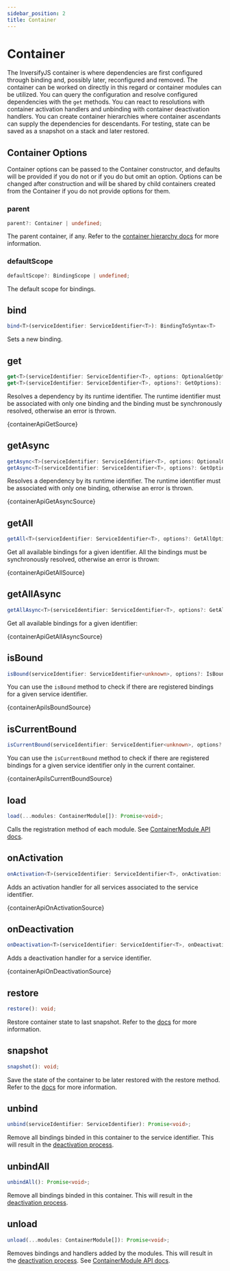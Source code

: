 ```yaml
---
sidebar_position: 2
title: Container
---
```


# Container

The InversifyJS container is where dependencies are first configured through binding and, possibly later, reconfigured and removed. The container can be worked on directly in this regard or container modules can be utilized.
You can query the configuration and resolve configured dependencies with the `get` methods.
You can react to resolutions with container activation handlers and unbinding with container deactivation handlers.
You can create container hierarchies where container ascendants can supply the dependencies for descendants.
For testing, state can be saved as a snapshot on a stack and later restored.

## Container Options

Container options can be passed to the Container constructor, and defaults will be provided if you do not or if you do but omit an option.
Options can be changed after construction and will be shared by child containers created from the Container if you do not provide options for them.

### parent

```ts
parent?: Container | undefined;
```

The parent container, if any. Refer to the [container hierarchy docs](../fundamentals/di-hierarchy.mdx) for more information.

### defaultScope

```ts
defaultScope?: BindingScope | undefined;
```

The default scope for bindings.

## bind

```ts
bind<T>(serviceIdentifier: ServiceIdentifier<T>): BindingToSyntax<T>
```

Sets a new binding.

## get

```ts
get<T>(serviceIdentifier: ServiceIdentifier<T>, options: OptionalGetOptions): T | undefined;
get<T>(serviceIdentifier: ServiceIdentifier<T>, options?: GetOptions): T;
```

Resolves a dependency by its runtime identifier. The runtime identifier must be associated with only one binding and the binding must be synchronously resolved, otherwise an error is thrown.

<CodeBlock language="ts">{containerApiGetSource}</CodeBlock>

## getAsync

```ts
getAsync<T>(serviceIdentifier: ServiceIdentifier<T>, options: OptionalGetOptions): Promise<T | undefined>;
getAsync<T>(serviceIdentifier: ServiceIdentifier<T>, options?: GetOptions): Promise<T>;
```

Resolves a dependency by its runtime identifier. The runtime identifier must be associated with only one binding, otherwise an error is thrown.

<CodeBlock language="ts">{containerApiGetAsyncSource}</CodeBlock>

## getAll

```ts
getAll<T>(serviceIdentifier: ServiceIdentifier<T>, options?: GetAllOptions): T[];
```

Get all available bindings for a given identifier. All the bindings must be synchronously resolved, otherwise an error is thrown:

<CodeBlock language="ts">{containerApiGetAllSource}</CodeBlock>

## getAllAsync

```ts
getAllAsync<T>(serviceIdentifier: ServiceIdentifier<T>, options?: GetAllOptions): Promise<T[]>
```

Get all available bindings for a given identifier:

<CodeBlock language="ts">{containerApiGetAllAsyncSource}</CodeBlock>

## isBound

```ts
isBound(serviceIdentifier: ServiceIdentifier<unknown>, options?: IsBoundOptions): boolean;
```

You can use the `isBound` method to check if there are registered bindings for a given service identifier.

<CodeBlock language="ts">{containerApiIsBoundSource}</CodeBlock>


## isCurrentBound

```ts
isCurrentBound(serviceIdentifier: ServiceIdentifier<unknown>, options?: IsBoundOptions): boolean;
```

You can use the `isCurrentBound` method to check if there are registered bindings for a given service identifier only in the current container.

<CodeBlock language="ts">{containerApiIsCurrentBoundSource}</CodeBlock>

## load

```ts
load(...modules: ContainerModule[]): Promise<void>;
```

Calls the registration method of each module. See [ContainerModule API docs](./container-module.mdx).

## onActivation

```ts
onActivation<T>(serviceIdentifier: ServiceIdentifier<T>, onActivation: BindingActivation<T>): void;
```

Adds an activation handler for all services associated to the service identifier.

<CodeBlock language="ts">{containerApiOnActivationSource}</CodeBlock>

## onDeactivation

```ts
onDeactivation<T>(serviceIdentifier: ServiceIdentifier<T>, onDeactivation: BindingDeactivation<T>): void;
```

Adds a deactivation handler for a service identifier.

<CodeBlock language="ts">{containerApiOnDeactivationSource}</CodeBlock>

## restore

```ts
restore(): void;
```

Restore container state to last snapshot. Refer to the [docs](../fundamentals/snapshot.mdx) for more information.

## snapshot

```ts
snapshot(): void;
```

Save the state of the container to be later restored with the restore method. Refer to the [docs](../fundamentals/snapshot.mdx) for more information.

## unbind

```ts
unbind(serviceIdentifier: ServiceIdentifier): Promise<void>;
```

Remove all bindings binded in this container to the service identifier. This will result in the [deactivation process](../fundamentals/lifecycle/deactivation.mdx).

## unbindAll

```ts
unbindAll(): Promise<void>;
```

Remove all bindings binded in this container.  This will result in the [deactivation process](../fundamentals/lifecycle/deactivation.mdx).

## unload

```ts
unload(...modules: ContainerModule[]): Promise<void>;
```

Removes bindings and handlers added by the modules. This will result in the [deactivation process](../fundamentals/lifecycle/deactivation.mdx).
See [ContainerModule API docs](./container-module.mdx).
